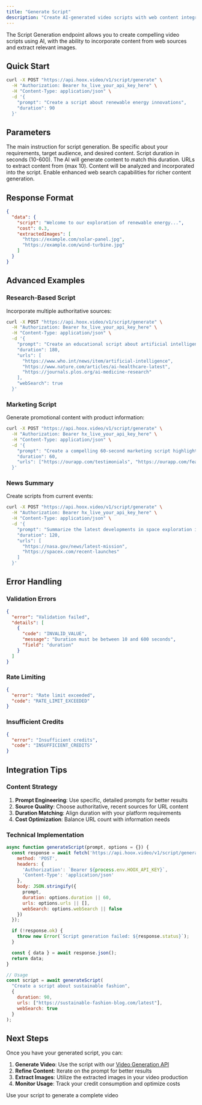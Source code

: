 ```yaml
---
title: "Generate Script"
description: "Create AI-generated video scripts with web content integration"
---
```


The Script Generation endpoint allows you to create compelling video scripts using AI, with the ability to incorporate content from web sources and extract relevant images.

## Quick Start

```bash
curl -X POST "https://api.hoox.video/v1/script/generate" \
  -H "Authorization: Bearer hx_live_your_api_key_here" \
  -H "Content-Type: application/json" \
  -d '{
    "prompt": "Create a script about renewable energy innovations",
    "duration": 90
  }'
```

## Parameters

<ParamField body="prompt" type="string" required>
  The main instruction for script generation. Be specific about your requirements, target audience, and desired content.
</ParamField>

<ParamField body="duration" type="number" default={60}>
  Script duration in seconds (10-600). The AI will generate content to match this duration.
</ParamField>

<ParamField body="urls" type="array">
  URLs to extract content from (max 10). Content will be analyzed and incorporated into the script.
</ParamField>

<ParamField body="webSearch" type="boolean" default={false}>
  Enable enhanced web search capabilities for richer content generation.
</ParamField>

## Response Format

```json
{
  "data": {
    "script": "Welcome to our exploration of renewable energy...",
    "cost": 0.3,
    "extractedImages": [
      "https://example.com/solar-panel.jpg",
      "https://example.com/wind-turbine.jpg"
    ]
  }
}
```

## Advanced Examples

### Research-Based Script
Incorporate multiple authoritative sources:

```bash
curl -X POST "https://api.hoox.video/v1/script/generate" \
  -H "Authorization: Bearer hx_live_your_api_key_here" \
  -H "Content-Type: application/json" \
  -d '{
    "prompt": "Create an educational script about artificial intelligence in healthcare",
    "duration": 180,
    "urls": [
      "https://www.who.int/news/item/artificial-intelligence",
      "https://www.nature.com/articles/ai-healthcare-latest",
      "https://journals.plos.org/ai-medicine-research"
    ],
    "webSearch": true
  }'
```

### Marketing Script
Generate promotional content with product information:

```bash
curl -X POST "https://api.hoox.video/v1/script/generate" \
  -H "Authorization: Bearer hx_live_your_api_key_here" \
  -H "Content-Type: application/json" \
  -d '{
    "prompt": "Create a compelling 60-second marketing script highlighting our app benefits and user testimonials",
    "duration": 60,
    "urls": ["https://ourapp.com/testimonials", "https://ourapp.com/features"]
  }'
```

### News Summary
Create scripts from current events:

```bash
curl -X POST "https://api.hoox.video/v1/script/generate" \
  -H "Authorization: Bearer hx_live_your_api_key_here" \
  -H "Content-Type: application/json" \
  -d '{
    "prompt": "Summarize the latest developments in space exploration in an engaging, accessible way",
    "duration": 120,
    "urls": [
      "https://nasa.gov/news/latest-mission",
      "https://spacex.com/recent-launches"
    ]
  }'
```

## Error Handling

### Validation Errors
```json
{
  "error": "Validation failed",
  "details": [
    {
      "code": "INVALID_VALUE",
      "message": "Duration must be between 10 and 600 seconds",
      "field": "duration"
    }
  ]
}
```

### Rate Limiting
```json
{
  "error": "Rate limit exceeded",
  "code": "RATE_LIMIT_EXCEEDED"
}
```

### Insufficient Credits
```json
{
  "error": "Insufficient credits",
  "code": "INSUFFICIENT_CREDITS"
}
```

## Integration Tips

### Content Strategy
1. **Prompt Engineering**: Use specific, detailed prompts for better results
2. **Source Quality**: Choose authoritative, recent sources for URL content
3. **Duration Matching**: Align duration with your platform requirements
4. **Cost Optimization**: Balance URL count with information needs

### Technical Implementation
```javascript
async function generateScript(prompt, options = {}) {
  const response = await fetch('https://api.hoox.video/v1/script/generate', {
    method: 'POST',
    headers: {
      'Authorization': `Bearer ${process.env.HOOX_API_KEY}`,
      'Content-Type': 'application/json'
    },
    body: JSON.stringify({
      prompt,
      duration: options.duration || 60,
      urls: options.urls || [],
      webSearch: options.webSearch || false
    })
  });

  if (!response.ok) {
    throw new Error(`Script generation failed: ${response.status}`);
  }

  const { data } = await response.json();
  return data;
}

// Usage
const script = await generateScript(
  "Create a script about sustainable fashion",
  { 
    duration: 90, 
    urls: ["https://sustainable-fashion-blog.com/latest"],
    webSearch: true 
  }
);
```

## Next Steps

Once you have your generated script, you can:

1. **Generate Video**: Use the script with our [Video Generation API](/api-reference/generation/start)
2. **Refine Content**: Iterate on the prompt for better results
3. **Extract Images**: Utilize the extracted images in your video production
4. **Monitor Usage**: Track your credit consumption and optimize costs

<Card title="Start Video Generation" icon="play" href="/api-reference/generation/start">
  Use your script to generate a complete video
</Card>